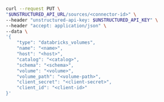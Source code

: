 ```bash REST (Change)
curl --request PUT \
"$UNSTRUCTURED_API_URL/sources/<connector-id>" \
--header "unstructured-api-key: $UNSTRUCTURED_API_KEY" \
--header "accept: application/json" \
--data \
'{
    "type": "databricks_volumes",
    "name": "<name>",
    "host": "<host>",
    "catalog": "<catalog>",
    "schema": "<schema>",
    "volume": "<volume>",
    "volume_path": "<volume-path>",
    "client_secret": "<client-secret>",
    "client_id": "<client-id>"
}'
```